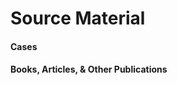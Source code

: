 # Source Material {.unnumbered}

#### Cases

#### Books, Articles, & Other Publications

::: {#refs}
:::
